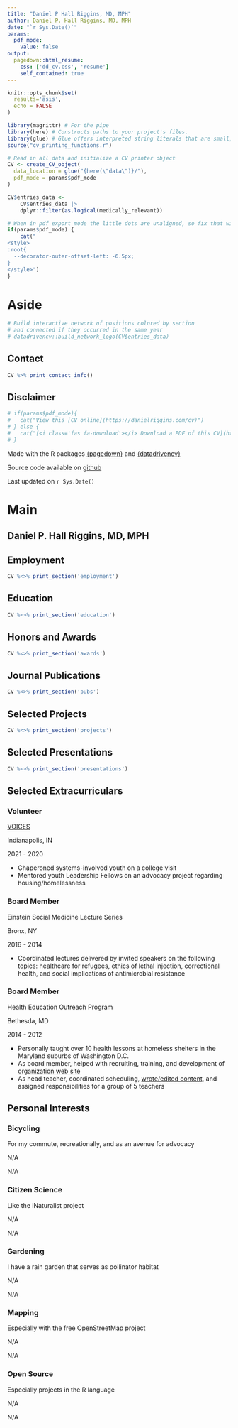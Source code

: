 ```yaml
---
title: "Daniel P Hall Riggins, MD, MPH"
author: Daniel P. Hall Riggins, MD, MPH
date: "`r Sys.Date()`"
params:
  pdf_mode:
    value: false
output:
  pagedown::html_resume:
    css: ['dd_cv.css', 'resume']
    self_contained: true
---
```


```r
knitr::opts_chunk$set(
  results='asis', 
  echo = FALSE
)

library(magrittr) # For the pipe
library(here) # Constructs paths to your project's files.
library(glue) # Glue offers interpreted string literals that are small, fast, and dependency-free. 
source("cv_printing_functions.r")

# Read in all data and initialize a CV printer object
CV <- create_CV_object(
  data_location = glue("{here(\"data\")}/"),  
  pdf_mode = params$pdf_mode
) 

CV$entries_data <-
    CV$entries_data |> 
    dplyr::filter(as.logical(medically_relevant))
```


```r
# When in pdf export mode the little dots are unaligned, so fix that with some conditional CSS.
if(params$pdf_mode) {
    cat("
<style>
:root{
  --decorator-outer-offset-left: -6.5px;
}
</style>")
}
```


Aside
================================================================================

```r
# Build interactive network of positions colored by section
# and connected if they occurred in the same year
# datadrivencv::build_network_logo(CV$entries_data)
```

Contact {#contact}
--------------------------------------------------------------------------------

```r
CV %>% print_contact_info()
```


Disclaimer {#disclaimer}
--------------------------------------------------------------------------------

```r
# if(params$pdf_mode){
#   cat("View this [CV online](https://danielriggins.com/cv)")
# } else {
#   cat("[<i class='fas fa-download'></i> Download a PDF of this CV](https://raw.githubusercontent.com/andtheWings/andtheWings.github.io/master/cv/cv.pdf)")
# }
```

Made with the R packages [\{pagedown\}](https://github.com/rstudio/pagedown) and [\{datadrivencv\}](http://nickstrayer.me/datadrivencv/)

Source code available on [github](https://github.com/andtheWings/adapted-datadrivencv)

Last updated on `r Sys.Date()`


Main
================================================================================

Daniel P. Hall Riggins, MD, MPH {#title}
---------------------------------------

Employment {data-icon=briefcase #employment}
--------------------------------------------------------------------------------

```r
CV %<>% print_section('employment')
```

<!-- Designed, cloned, and expressed several markerless insertion/deletion mutations in Staphylococcus -->
<!-- Generated large pool of Staphylococcus mutants via transposon mutagenesis -->
<!-- FDA Address: 10903 New Hampshire Ave, Silver Spring, MD 20993 -->
<!-- Scott Stibitz, Principal Investigator of Laboratory of Mucosal Pathogens & Cellular Immunology, 240-402-7401, Earle.Stibitz@fda.hhs.gov -->
<!-- Term: July 11th, 2012 - June 27th, 2014 -->

Education {data-icon=graduation-cap}
--------------------------------------------------------------------------------

```r
CV %<>% print_section('education')
```

<!-- Prev Med Address: 1950 W. Polk St, Chicago, IL 60612 -->

<!-- Prev Med Duties: -->
<!-- - Project Work: 60% FTE on public health projects as outlined in my CV -->
<!-- - Educational: 20% FTE on classwork for a master of public health degree -->
<!-- - Clinical: 20% FTE on clinical work in pediatric primary care, preventive services for migrant children, and care coordination for people experiencing homelessness -->

<!-- Pediatric Residency Address: 1130 W Michigan Street, Fesler Hall 320, Indianapolis, IN 46202 -->
<!-- Jerry Rushton, jrushton@iu.edu, 317-944-4034 -->
<!-- Pediatric Residency Duties: Clinical practice to cover the breadth of general pediatrics training including primary care, emergency department, general hospital ward, specialty care services, and intensive care units. -->

Honors and Awards {data-icon=award}
--------------------------------------------------------------------------------

```r
CV %<>% print_section('awards')
```

Journal Publications {data-icon=book}
--------------------------------------------------------------------------------

```r
CV %<>% print_section('pubs')
```


Selected Projects {data-icon=search}
--------------------------------------------------------------------------------

```r
CV %<>% print_section('projects')
```

Selected Presentations {data-icon=chalkboard-teacher}
--------------------------------------------------------------------------------

```r
CV %<>% print_section('presentations')
```


Selected Extracurriculars {data-icon=hands-helping}
--------------------------------------------------------------------------------

### Volunteer

[VOICES](http://voicescorp.org/)

Indianapolis, IN

2021 - 2020

- Chaperoned systems-involved youth on a college visit 
- Mentored youth Leadership Fellows on an advocacy project regarding housing/homelessness

<!--
### Wellness Chair

IUSM Pediatrics Resident Council

Indianapolis, IN

2020 - 2018

- Coordinated improvements to resident workrooms like couches, lamps, mini-fridge, etc		
- Coordinated wellness sessions during noon conference such as time with dogs on the front lawn and a curriculum on spiritual care in medicine
-->


### Board Member

Einstein Social Medicine Lecture Series

Bronx, NY

2016 - 2014

- Coordinated lectures delivered by invited speakers on the following topics: healthcare for refugees, ethics of lethal injection, correctional health, and social implications of antimicrobial resistance


<!--
### Clinical Volunteer

Einstein Community Health Outreach Clinic

Bronx, NY

2018 - 2014

- Completed 15 sessions at Einstein's student-run free clinic for uninsured/undocumented patients
- During clinical years (3-4), provided primary care encounters for patients, ran back-of-house operations like laboratory/consult follow-up, and coordinated clinical flow
- During pre-clinical years (1-2), performed chart review for information on quality measures as well as initial patient intake and triage	

### Board Member

Einstein NICU Cuddling Club

Bronx, NY

2018 - 2014

- Acted as board member for 2015-2016 academic year, coordinating training and scheduling for program volunteers
- Personally provided 16 hours of supportive human touch for neonates in the Montefiore neonatal intensive care unit

-->

### Board Member

Health Education Outreach Program

Bethesda, MD

2014 - 2012

- Personally taught over 10 health lessons at homeless shelters in the Maryland suburbs of Washington D.C.
- As board member, helped with recruiting, training, and development of [organization web site](https://heopdmv.wordpress.com/about/)	
- As head teacher, coordinated scheduling, [wrote/edited content](http://danielriggins.com/cv/img/menshealth.pdf), and assigned responsibilities for a group of 5 teachers


<!--
### Educator and Gardener

Bronx, Obesity, Diabetes, and You (BODY)

Bronx, NY

2015 - 2012

- Taught local elementary students how to plant seeds and transplant them into BODY-run community garden
- Maintained the garden over summer months. Harvested produce and shared it with local community members

### Patient Ambassador

Clinical Center at the National Institutes of Health

Bethesda, MD

2014 - 2012

- In the radiology department, I transported people to imaging and back	
- In the surgery department, I stocked operating rooms with supplies and transported patients to/from their procedures	
- See a [brief feature](https://www.cc.nih.gov/about/news/newsletter/2014/apr2014/newsletter.html#story1) about volunteers including myself in the Clinical Center’s newsletter

### Dog Handler

People and Animals Cardio Klub (PACK) of the Humane Rescue Alliance

Washington, DC

2014 - 2012

- Picked up dogs from area shelters every Saturday morning and drove them to a meeting spot in Rock Creek National Park for a three-mile run	
- Sustained exercise helped the dogs with general health as well as temperament during subsequent adoption events	
-->

<!-- Coding Courses {data-icon=laptop} -->
<!-- --------------------------------------------------------------------------------- -->

<!-- ### Coursera: -->

<!-- Python for Everybody Specialization: -->

<!-- N/A -->

<!-- N/A -->

<!-- - Programming for Everybody -->
<!-- - Python Data Structures -->
<!-- - Using Python to Access Web Data -->
<!-- - Using Databases with Python -->

<!-- ### DataCamp: -->

<!-- R: -->

<!-- N/A -->

<!-- N/A -->

<!-- - Introduction to R -->
<!-- - Intermediate R -->
<!-- - Introduction to the Tidyverse -->
<!-- - Data Manipulation with dplyr -->
<!-- - Interactive Maps with leaflet in R -->

<!-- **Python:** -->

<!-- - Introduction to Python -->
<!-- - Intermediate Python -->
<!-- - Streamlined Data Ingestion with pandas -->

<!-- **SQL:** -->

<!--   - Introduction to SQL -->


Personal Interests {data-icon=bicycle}
---------------------------------------------------------------------------------

### Bicycling

For my commute, recreationally, and as an avenue for advocacy

N/A

N/A

### Citizen Science

Like the iNaturalist project 

N/A

N/A

### Gardening

I have a rain garden that serves as pollinator habitat 

N/A

N/A

### Mapping

Especially with the free OpenStreetMap project

N/A

N/A

### Open Source

Especially projects in the R language

N/A

N/A

